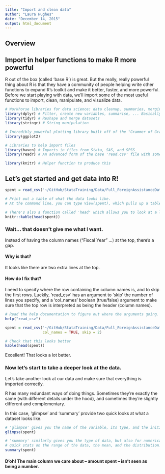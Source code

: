 ```yaml
---
title: "Import and clean data"
author: "Laura Hughes"
date: "December 14, 2015"
output: html_document
---
```


## Overview

## Import in helper functions to make R more powerful
R out of the box (called 'base R') is great. But the really, really powerful thing about R is that they have a community of people helping write other functions to expand R's toolkit and make it better, faster, and more powerful. Before we start playing with data, we'll import some of the most useful functions to import, clean, manipulate, and visualize data.

```r
# Workhorse libraries for data science: data cleanup, summaries, merging, etc.
library(dplyr) # Filter, create new variables, summarise, ... Basically, anything you can think to do to a dataset
library(tidyr) # Reshape and merge datasets
library(stringr) # String manipulation

# Incredibly powerful plotting library built off of the "Grammer of Graphics"
library(ggplot2)

# Libraries to help import files
library(haven) # Imports in files from Stata, SAS, and SPSS
library(readr) # An advanced form of the base 'read.csv' file with some added functionality.

library(knitr) # Helper function to produce this 
```

## Let's get started and get data into R!

```r
spent = read_csv('~/GitHub/StataTraining/Data/Full_ForeignAssistanceData_spent.csv')

# Print out a table of what the data looks like.
# At the command line, you can type View(spent), which pulls up a table to view the data.

# There's also a function called 'head' which allows you to look at a little bit of the data
knitr::kable(head(spent))
```

### Wait... that doesn't give me what I want.  
Instead of having the column names ("Fiscal Year" ...) at the top, there's a gap.

#### Why is that?
It looks like there are two extra lines at the top.

#### How do I fix that?
I need to specify where the row containing the column names is, and to skip the first rows.  Luckily, 'read_csv' has an argument to 'skip' the number of lines you specify, and a 
'col_names' boolean (true/false) argument to make sure that the top row is interpreted as being the header (column names).

```r
# Read the help documentation to figure out where the arguments going.
help("read_csv")

spent = read_csv('~/GitHub/StataTraining/Data/Full_ForeignAssistanceData_spent.csv',
                 col_names = TRUE, skip = 2)

# Check that this looks better
kable(head(spent))
```

Excellent!  That looks a lot better.

### Now let's start to take a deeper look at the data.
Let's take another look at our data and make sure that everything is imported correctly.

R has many redundant ways of doing things. Sometimes they're exactly the same 
(with different details under the hood), and sometimes they're slightly different and complementary.

In this case, 'glimpse' and 'summary' provide two quick looks at what a dataset looks like.

```r
# 'glimpse' gives you the name of the variable, its type, and the initial values.
glimpse(spent)

# 'summary' similarly gives you the type of data, but also for numerical data, gives you 
# quick stats on the range of the data, the mean, and the distribution.
summary(spent)

```
#### D'oh! The main column we care about -- amount spent -- isn't seen as being a number.

